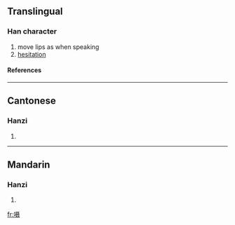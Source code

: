 {{see|囁}}

==Translingual==
===Han character===
{{Han char|rn=30|rad=口|as=10|sn=13|four=|canj=口尸十水 (RSJE)}}
# move lips as when speaking
# [[hesitation]]
====References====
{{Han ref|kx=0204.111|hdz=10665.040|uh=55EB|ud=21995}}
----
==Cantonese==
===Hanzi===
{{yue-hanzi|jyut=|y=jip6}}
# {{defn|Cantonese}}
----
==Mandarin==
===Hanzi===
{{cmn-hanzi|tra=囁|pin=[[niè]] ([[nie4]])|wg=nieh<sup>4</sup>}}
# {{defn|Mandarin}}

[[fr:嗫]]